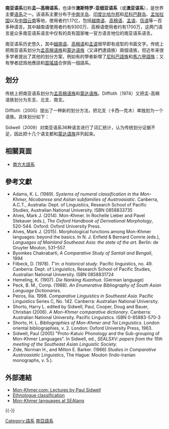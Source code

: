 {{Not|南島語系}}{{Infobox Language family
  |name=南亚语系
  |altname=澳斯特罗-亚细亚诸语言
  |region=[[南亚|南亚]]和[[东南亚|东南亚]]
  |familycolor=Austro-Asiatic
  |family=
  |child1=[[孟高棉语族|孟高棉语族]]
  |child2=[[蒙达语族|蒙达语族]]
  |child3=[[尼科巴语族|尼科巴语族]]
  |linglist=AI
  |iso5=aav
  |map=Lenguas austro-asiáticas.png
}}
'''南亚语系'''旧称'''孟—高棉语系'''，也译作'''澳斯特罗-亚细亚语系'''（或'''澳亚语系'''），是世界主要[[语系|语系]]之一。该语系主要分布于[[中南半岛|中南半岛]]、[[印度|印度]][[比哈尔邦|比哈尔邦]]和[[尼科巴群岛|尼科巴群岛]]、[[孟加拉国|孟加拉国]]以及[[中国|中国]][[云南|云南]]等地，使用者约1.17亿，包括[[越南语|越南语]]、[[高棉语|高棉语]]、[[孟语|孟语]]、[[佤语|佤语]]等一百多种语言。其中越南语使用者约有9300万、高棉语使用者约有1700万，这两门语言是众多南亚语系语言中仅有的具有国家唯一官方语言地位的南亚语系语言。

南亚语系历史悠久，其中[[越南语|越南语]]、[[高棉语|高棉语]]和[[孟语|孟语]]很早即有成型的书面文字。传统上把南亚语系划分为[[孟高棉语族|孟高棉语族]]和[[蒙达语族|蒙达语族]]（又译捫達語族）兩個语族，但近年来很多学者提出了其他的划分方案，例如有的學者新增了[[尼科巴語族|尼科巴語族]]和[[馬六甲語族|馬六甲語族]]；又有學者認爲他應該和[[苗瑤語|苗瑤語]]合併爲一個語系。

==划分==
传统上把南亚语系划分为[[孟高棉语族|孟高棉语族]]和[[蒙达语族|蒙达语族]]。Diffloth（1974）又把孟-高棉语族划分为东支、北支、南支。

Diffloth（2005）提出了一种新的划分方法，把北支（卡西—克木）单独划为一个语族。具体划分如下：
{{clade
|label1=南亚语系 
| 1={{clade
| label1= [[蒙達語族|蒙達語族]] 
| 1={{clade
   |1={{clade
      |1={{Link-en|Remo|Bonda language}}({{SIL|bfw}})
      |2={{Link-en|薩瓦拉語|Sora language}}({{SIL|srb}})
      }}
   |2={{clade
   |1={{Link-en|卡里亞|Kharia language}}({{SIL|khr}})–{{Link-en|朱昂語支|Juang language}}({{SIL|jun}})
   |2={{clade
   |1=[[科尔库语|科尔库语]]({{SIL|kfq}})
   |2=Kherwarian
      }}
      }}
    }}
|label2= {{Link-en|卡西—克木语族|Khasi–Khmuic languages}} 
|2={{clade
   |2=卡西语支
   |1={{clade
   |1=[[克木语支|克木语支]]
   |2={{clade
   |1=布赓语支
   |2=[[佤德昂语支|崩龙语支]]
      }}
      }}
   }}
|label3= 核心[[孟高棉语族|孟高棉语族]] 
|3={{clade
   |1={{clade
   |1={{clade
   |1=[[越语支|越语支]]
   |2=[[卡都语支|卡都语支]]
      }}
   |2={{clade
   |1=[[巴拿语支|巴拿语支]]
   |2=[[高棉语|高棉语]]和[[比尔语支|比尔语支]]
      }}
      }}
   |2={{clade
   |1=[[尼科巴语支|尼科巴语支]]
   |2={{clade
   |1=[[亚斯里语支|亚斯里语支]]
   |2=[[孟语|孟语]]支
      }}
      }}
   }}
}}
}}

Sidwell（2009）对南亚语系36种语言进行了词汇统计，认为传统划分证据不足，因此把十几个语支都和[[蒙达语族|蒙达语族]]并列起来。

== 相關頁面 ==
* [[南方大語系|南方大語系]]

==參考文獻==
{{refbegin|intent=yes|2}}
* Adams, K. L. (1989). ''Systems of numeral classification in the Mon-Khmer, Nicobarese and Aslian subfamilies of Austroasiatic''. Canberra, A.C.T., Australia: Dept. of Linguistics, Research School of Pacific Studies, Australian National University. ISBN 0858833735
* Alves, Mark J. (2014). Mon-Khmer. In Rochelle Lieber and Pavel Stekauer (eds.), ''The Oxford Handbook of Derivational Morphology'', 520-544. Oxford: Oxford University Press.
* Alves, Mark J. (2015). Morphological functions among Mon-Khmer languages: beyond the basics. In N. J. Enfield & Bernard Comrie (eds.), ''Languages of Mainland Southeast Asia: the state of the art''. Berlin: de Gruyter Mouton, 531–557.
* Byomkes Chakrabarti, ''A Comparative Study of Santali and Bengali'', 1994
* Filbeck, D. (1978). ''T'in: a historical study''. Pacific linguistics, no. 49. Canberra: Dept. of Linguistics, Research School of Pacific Studies, Australian National University. ISBN 0858831724
* Hemeling, K. (1907). ''Die Nanking Kuanhua''. (German language)
* Peck, B. M., Comp. (1988). ''An Enumerative Bibliography of South Asian Language Dictionaries''.
* Peiros, Ilia. 1998. ''Comparative Linguistics in Southeast Asia.'' Pacific Linguistics Series C, No. 142. Canberra: Australian National University.
* Shorto, Harry L. edited by Sidwell, Paul, Cooper, Doug and Bauer, Christian (2006). ''A Mon-Khmer comparative dictionary''. Canberra: Australian National University. Pacific Linguistics. ISBN 0-85883-570-3
* Shorto, H. L. ''Bibliographies of Mon-Khmer and Tai Linguistics''. London oriental bibliographies, v. 2. London: Oxford University Press, 1963.
* Sidwell, Paul (2005) "Proto-Katuic Phonology and the Sub-grouping of Mon-Khmer Languages". In Sidwell, ed., ''SEALSXV: papers from the 15th meeting of the Southeast Asian Linguistic Society.''
* Zide, Norman H., and Milton E. Barker. (1966) ''Studies in Comparative Austroasiatic Linguistics'', The Hague: Mouton (Indo-Iranian monographs, v. 5.).
{{refend}}

==外部連結==
{{commonscat|Austro-Asiatic languages}}
*[https://web.archive.org/web/20070202213156/http://www.anu.edu.au/~u9907217/languages/languages.html Mon-Khmer.com: Lectures by Paul Sidwell]
*[http://www.ethnologue.com/show_family.asp?subid=271-16 Ethnologue classification]{{Wayback|url=http://www.ethnologue.com/show_family.asp?subid=271-16 |date=20110706063130 }}
*[http://sealang.net/mk/ Mon-Khmer languages at SEAlang]{{Wayback|url=http://sealang.net/mk/ |date=20100130093309 }}
{{-}}
{{Austroasiatic languages}}
{{Language family}}

{{Authority control}}
[[Category:語系|Category:語系]]
[[Category:南亞語系|]]